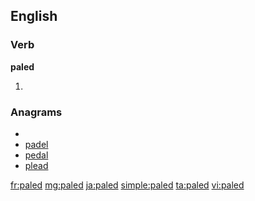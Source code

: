 ==English==

===Verb===
'''paled'''

# {{past of|[[pale]]}}

===Anagrams===
* {{alphagram|adelp}}
* [[padel#English|padel]]
* [[pedal#English|pedal]]
* [[plead#English|plead]]

[[fr:paled]]
[[mg:paled]]
[[ja:paled]]
[[simple:paled]]
[[ta:paled]]
[[vi:paled]]